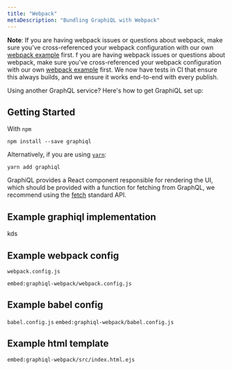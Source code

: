 ```yaml
---
title: "Webpack"
metaDescription: "Bundling GraphiQL with Webpack"
---
```


**Note**: If you are having webpack issues or questions about webpack, make sure you've cross-referenced your webpack configuration with our own [webpack example](../examples/graphiql-webpack) first. f you are having webpack issues or questions about webpack, make sure you've cross-referenced your webpack configuration with our own [webpack example](../examples/graphiql-webpack) first. We now have tests in CI that ensure this always builds, and we ensure it works end-to-end with every publish.

Using another GraphQL service? Here's how to get GraphiQL set up:

## Getting Started 

With `npm`

```shell
npm install --save graphiql
```

Alternatively, if you are using [`yarn`](https://yarnpkg.com/):

```shell
yarn add graphiql
```

GraphiQL provides a React component responsible for rendering the UI, which should be provided with a function for fetching from GraphQL, we recommend using the [fetch](https://fetch.spec.whatwg.org/) standard API.


## Example graphiql implementation

kds

## Example webpack config

`webpack.config.js`

`embed:graphiql-webpack/webpack.config.js`

## Example babel config

`babel.config.js`
`embed:graphiql-webpack/babel.config.js`

## Example html template

`embed:graphiql-webpack/src/index.html.ejs`
